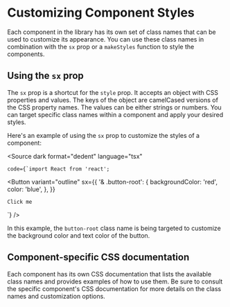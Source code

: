 
<Meta title="CSS/General" />

# Customizing Component Styles

Each component in the library has its own set of class names that can be used to customize its appearance. You can use these class names in combination with the `sx` prop or a `makeStyles` function to style the components.

## Using the `sx` prop

The `sx` prop is a shortcut for the `style` prop. It accepts an object with CSS properties and values. The keys of the object are camelCased versions of the CSS property names. The values can be either strings or numbers. You can target specific class names within a component and apply your desired styles.

Here's an example of using the `sx` prop to customize the styles of a component:

<Source
	dark
  format="dedent"
	language="tsx"

    code={`import React from 'react';


<Button
	variant="outline"
	sx={{
		'& .button-root': {
			backgroundColor: 'red',
			color: 'blue',
		},
	}}
>
	Click me
</Button>
`} />

In this example, the `button-root` class name is being targeted to customize the background color and text color of the button.

## Component-specific CSS documentation

Each component has its own CSS documentation that lists the available class names and provides examples of how to use them. Be sure to consult the specific component's CSS documentation for more details on the class names and customization options.
